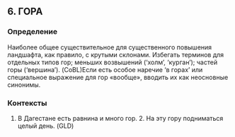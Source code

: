 ## 6. ГОРА
### Определение
Наиболее общее существительное для существенного повышения ландшафта, как правило, с крутыми склонами. Избегать терминов для отдельных типов гор; меньших возвышений (‘холм’, ‘курган’); частей горы (‘вершина’). (CoBL)Если есть особое наречие ‘в горах’ или специальное выражение для гор «вообще», вводить их как неосновные синонимы.

### Контексты
1. В Дагестане есть равнина и много гор. 2. На эту гору подниматься целый день. (GLD)

